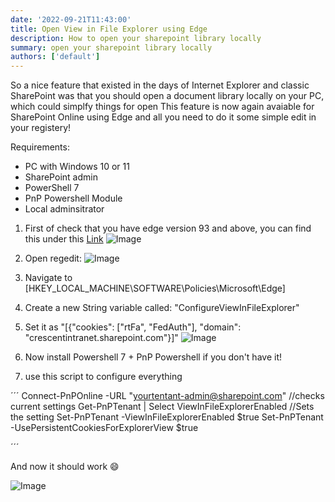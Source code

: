 ```yaml
---
date: '2022-09-21T11:43:00'
title: Open View in File Explorer using Edge
description: How to open your sharepoint library locally
summary: open your sharepoint library locally
authors: ['default']
---
```


So a nice feature that existed in the days of Internet Explorer and classic SharePoint was that you should open a document library locally on your PC, which could simplfy things for open
This feature is now again avaiable for SharePoint Online using Edge and all you need to do it some simple edit in your registery!

Requirements:

- PC with Windows 10 or 11
- SharePoint admin
- PowerShell 7
- PnP Powershell Module
- Local adminsitrator

1. First of check that you have edge version 93 and above, you can find this under this [Link](edge://settings/help)
   ![Image](/static/images/assets/ViewinFileExplorer/1.png)

2. Open regedit:
   ![Image](/static/images/assets/ViewinFileExplorer/2.png)

3. Navigate to [HKEY_LOCAL_MACHINE\SOFTWARE\Policies\Microsoft\Edge]

4. Create a new String variable called: "ConfigureViewInFileExplorer"

5. Set it as "[{"cookies": ["rtFa", "FedAuth"], "domain": "crescentintranet.sharepoint.com"}]"
   ![Image](/static/images/assets/ViewinFileExplorer/3.png)

6. Now install Powershell 7 + PnP Powershell if you don't have it!

7. use this script to configure everything

´´´
Connect-PnPOnline -URL "yourtentant-admin@sharepoint.com"
//checks current settings
Get-PnPTenant | Select ViewInFileExplorerEnabled
//Sets the setting
Set-PnPTenant -ViewInFileExplorerEnabled $true
Set-PnPTenant -UsePersistentCookiesForExplorerView $true

´´´

And now it should work :smile:

![Image](/static/images/assets/ViewinFileExplorer/4.png)

